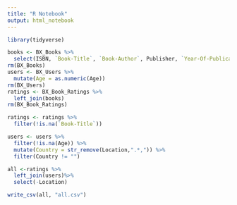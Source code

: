 ```yaml
---
title: "R Notebook"
output: html_notebook
---
```


```r
library(tidyverse)
```

```r
books <- BX_Books %>%
  select(ISBN, `Book-Title`, `Book-Author`, Publisher, `Year-Of-Publication`)
rm(BX_Books)
users <- BX_Users %>% 
  mutate(Age = as.numeric(Age))
rm(BX_Users)
ratings <- BX_Book_Ratings %>%
  left_join(books)
rm(BX_Book_Ratings)

```
```r
ratings <- ratings %>% 
  filter(!is.na(`Book-Title`))

users <- users %>% 
  filter(!is.na(Age)) %>% 
  mutate(Country = str_remove(Location,".*,")) %>% 
  filter(Country != "")

all <-ratings %>% 
  left_join(users)%>% 
  select(-Location)
```

```r
write_csv(all, "all.csv")
```
